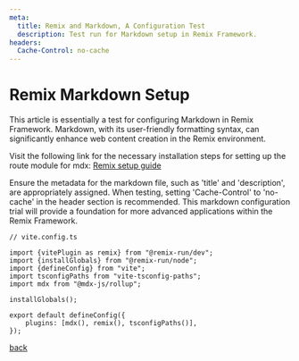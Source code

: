 ```yaml
---
meta:
  title: Remix and Markdown, A Configuration Test
  description: Test run for Markdown setup in Remix Framework.
headers:
  Cache-Control: no-cache
---
```


# Remix Markdown Setup

This article is essentially a test for configuring Markdown in Remix Framework. Markdown, with its user-friendly formatting syntax, can significantly enhance web content creation in the Remix environment.

Visit the following link for the necessary installation steps for setting up the route module for mdx: [Remix setup guide](https://remix.run/docs/en/main/guides/vite#add-mdx-plugin)

Ensure the metadata for the markdown file, such as 'title' and 'description', are appropriately assigned. When testing, setting 'Cache-Control' to 'no-cache' in the header section is recommended. This markdown configuration trial will provide a foundation for more advanced applications within the Remix Framework.


```tsx
// vite.config.ts

import {vitePlugin as remix} from "@remix-run/dev";
import {installGlobals} from "@remix-run/node";
import {defineConfig} from "vite";
import tsconfigPaths from "vite-tsconfig-paths";
import mdx from "@mdx-js/rollup";

installGlobals();

export default defineConfig({
    plugins: [mdx(), remix(), tsconfigPaths()],
});
````

[back](/)
